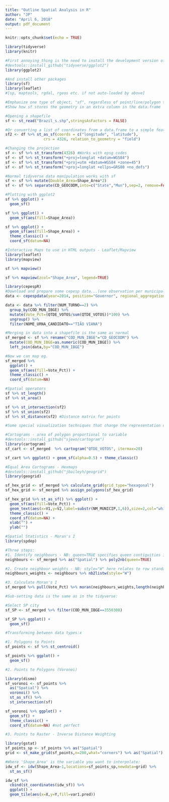 ```yaml
---
title: "Outline Spatial Analysis in R"
author: "JP"
date: "April 6, 2018"
output: pdf_document
---
```


```r
knitr::opts_chunk$set(echo = TRUE)
```

```r
library(tidyverse)
library(knitr)

#First annoying thing is the need to install the development version of ggplot2 so we can plot simple features
#devtools::install_github("tidyverse/ggplot2")
library(ggplot2)

#And install other packages
library(sf)
library(leaflet)
#[sp, maptools, rgdal, rgeos etc. if not auto-loaded by above]

#Emphasize one type of object, "sf", regardless of point/line/polygon type.
#Show how sf stores the geometry in an extra column in the data.frame
```

```r
#Opening a shapefile
sf <- st_read("Brazil_s.shp",stringsAsFactors = FALSE)

#Or converting a list of coordinates from a data.frame to a simple features object
sf2 <- df %>% st_as_sf(coords = c("longitude", "latitude"), 
                 crs = 4326, relation_to_geometry = "field")

#Changing the projection
sf <- sf %>% st_transform(4326) #Works with epsg codes
sf <- sf %>% st_transform("+proj=longlat +datum=WGS84")
sf <- sf %>% st_transform("+proj=utm +datum=WGS84 +zone=45")
sf <- sf %>% st_transform("+proj=longlat +ellps=GRS80 +no_defs")
```

```r
#Normal tidyverse data manipulation works with sf
sf <- sf %>% mutate(Double_Area=Shape_Area*2)
sf <- sf %>% separate(CD_GEOCODM,into=c("State","Mun"),sep=2, remove=FALSE) %>% filter(State==26)
```

```r
#Plotting with ggplot2
sf %>% ggplot() + 
  geom_sf()

sf %>% ggplot() + 
  geom_sf(aes(fill=Shape_Area))

sf %>% ggplot() + 
  geom_sf(aes(fill=Shape_Area)) +
  theme_classic() +
  coord_sf(datum=NA)
```

```r
#Interactive Maps to use in HTML outputs - Leaflet/Mapview
library(leaflet)
library(mapview)

sf %>% mapview()

sf %>% mapview(zcol="Shape_Area", legend=TRUE)
```

```r
library(cepespR)
#Download and prepare some cepesp data...(one observation per municipality so we can merge it in)
data <- cepespdata(year=2014, position="Governor", regional_aggregation="Municipality",political_aggregation="Candidate",state="AC")

data <- data %>% filter(NUM_TURNO==2) %>%
  group_by(COD_MUN_IBGE) %>%
  mutate(Vote_Pct=(QTDE_VOTOS/sum(QTDE_VOTOS))*100) %>%
  ungroup() %>%
  filter(NOME_URNA_CANDIDATO=="TIÃO VIANA")

#Merging in data into a shapefile is the same as normal
sf_merged <- sf %>% rename("COD_MUN_IBGE"="CD_GEOCODM") %>% 
  mutate(COD_MUN_IBGE=as.numeric(COD_MUN_IBGE)) %>%
  left_join(data,by="COD_MUN_IBGE")

#Now we can map eg. 
sf_merged %>%
  ggplot() +
  geom_sf(aes(fill=Vote_Pct)) +
  theme_classic() +
  coord_sf(datum=NA)

```

```r
#Spatial operators
sf %>% st_length()
sf %>% st_area()

sf %>% st_intersection(sf2)
sf %>% st_union(sf2)
sf %>% st_distance(sf2) #Distance matrix for points
```

```r
#Some special visualization techniques that change the representation of polygons

#Cartograms - area of polygon proportional to variable
#devtools::install_github("sjewo/cartogram")
library(cartogram)
sf_cart <- sf_merged  %>% cartogram("QTDE_VOTOS", itermax=20)

sf_cart %>% ggplot() + geom_sf(alpha=0.5) + theme_classic()

#Equal Area Cartograms - Hexmaps
#devtools::install_github("jbaileyh/geogrid")
library(geogrid)

sf_hex_grid <- sf_merged %>% calculate_grid(grid_type="hexagonal")
sf_hex_grid <- sf_merged %>% assign_polygons(sf_hex_grid)

sf_hex_grid %>% st_as_sf() %>% ggplot() +
  geom_sf(aes(fill=Vote_Pct)) + 
  geom_text(aes(x=V1,y=V2,label=substr(NM_MUNICIP,1,6)),size=2,col="white") +
  theme_classic() + 
  coord_sf(datum=NA) + 
  xlab("") +
  ylab("")
```

```r
#Spatial Statistics - Moran's I
library(spdep)

#Three steps:
#1. Identify neighbours - NB: queen=TRUE specifies queen contiguities instead of rook contiguities.
neighbours <- sf_merged %>% as("Spatial") %>% poly2nb(queen=TRUE)

#2. Create neighbour weights - NB: style="W" here relates to row standardised weights
neighbours_weights <- neighbours %>% nb2listw(style="W")

#3. Calculate Moran's I
sf_merged %>% pull(Vote_Pct) %>% moran(neighbours_weights,length(neighbours),Szero(neighbours_weights))

```

```r
#Sub-setting data is the same as in the tidyverse:

#Select SP city 
sf_SP <- sf_merged %>% filter(COD_MUN_IBGE==3550308)

sf_SP %>% ggplot() +
  geom_sf()
```

```r
#Transforming between data types:x

#1. Polygons to Points
sf_points <- sf %>% st_centroid()

sf_points %>% ggplot() + 
  geom_sf()

#2. Points to Polygons (Voronoi)

library(dismo)
sf_voronoi <- sf_points %>% 
  as("Spatial") %>% 
  voronoi() %>% 
  st_as_sf() %>% 
  st_intersection(sf) 

sf_voronoi %>% ggplot() + 
  geom_sf() + 
  theme_classic() +
  coord_sf(datum=NA) #not perfect

#3. Points to Raster - Inverse Distance Weighting

library(gstat)
sf_points_sp <- sf_points %>% as("Spatial")
grid <- st_make_grid(sf_points,n=200,what="corners") %>% as("Spatial")

#Where 'Shape_Area' is the variable you want to interpolate:
idw_sf <- idw(Shape_Area~1,locations=sf_points_sp,newdata=grid) %>% 
  st_as_sf() 

idw_sf %>%
  cbind(st_coordinates(idw_sf)) %>%
  ggplot() +
  geom_tile(aes(x=X,y=Y,fill=var1.pred))

```

